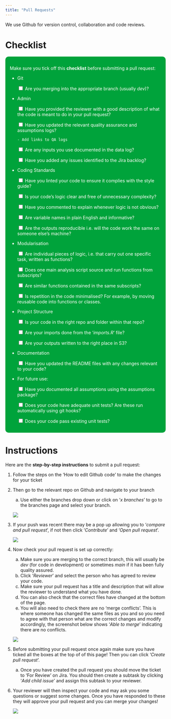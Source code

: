 ```yaml
---
title: "Pull Requests"
---
```


We use Github for version control, collaboration and code reviews.

# Checklist

<div style="background-color: #00a33b;
            color: white;
            padding: 1em;
            border-radius: 10px;">

Make sure you tick off this **checklist** before submitting a pull request:

-   Git
    
    <input type="checkbox"> Are you merging into the appropriate branch (usually *dev*)? 
    
-   Admin

    <input type="checkbox"> Have you provided the reviewer with a good description of what the code is meant to do in your pull request?

    <input type="checkbox"> Have you updated the relevant quality assurance and assumptions logs?
        
        - Add links to QA logs
        
    <input type="checkbox"> Are any inputs you use documented in the data log?
    
    <input type="checkbox"> Have you added any issues identified to the Jira backlog?

-   Coding Standards

    <input type="checkbox"> Have you linted your code to ensure it complies with the style guide?

    <input type="checkbox"> Is your code's logic clear and free of unnecessary complexity?

    <input type="checkbox"> Have you commented to explain whenever logic is not obvious?
    
    <input type="checkbox"> Are variable names in plain English and informative?

    <input type="checkbox"> Are the outputs reproducible i.e. will the code work the same on someone else's machine?
    
-   Modularisation

    <input type="checkbox"> Are individual pieces of logic, i.e. that carry out one specific task, written as functions?
    
    <input type="checkbox"> Does one main analysis script source and run functions from subscripts? 
    
    <input type="checkbox"> Are similar functions contained in the same subscripts?
    
    <input type="checkbox"> Is repetition in the code minimalised? For example, by moving reusable code into functions or classes.

-   Project Structure
    
    <input type="checkbox"> Is your code in the right repo and folder within that repo?
    
    <input type="checkbox"> Are your imports done from the '*imports.R*' file?

    <input type="checkbox"> Are your outputs written to the right place in S3?
    
-   Documentation

    <input type="checkbox"> Have you updated the README files with any changes relevant to your code?

-   For future use:

    <input type="checkbox"> Have you documented all assumptions using the assumptions package?

    <input type="checkbox"> Does your code have adequate unit tests? Are these run automatically using git hooks?
    
    <input type="checkbox"> Does your code pass existing unit tests?

</div>

# Instructions

Here are the **step-by-step instructions** to submit a pull request:

1.  Follow the steps on the 'How to edit Github code' to make the changes for your ticket

2.  Then go to the relevant repo on Github and navigate to your branch

    a.  Use either the branches drop down or click on '*x branches*' to go to the branches page and select your branch.

    ![](~/module_b_team_pages/assets/branches_button.png)

3.  If your push was recent there may be a pop up allowing you to '*compare and pull request*', if not then click '*Contribute*' and '*Open pull request*'.

    ![](~/module_b_team_pages/assets/contribute_button.png)

4.  Now check your pull request is set up correctly:

    a.  Make sure you are merging to the correct branch, this will usually be *dev* (for code in development) or sometimes *main* if it has been fully quality assured.
    b.  Click '*Reviewer*' and select the person who has agreed to review your code.
    c.  Make sure your pull request has a title and description that will allow the reviewer to understand what you have done.
    d.  You can also check that the correct files have changed at the bottom of the page.
    e.  You will also need to check there are no 'merge conflicts'. This is where someone has changed the same files as you and so you need to agree with that person what are the correct changes and modify accordingly, the screenshot below shows '*Able to merge*' indicating there are no conflicts.

    ![](~/module_b_team_pages/assets/pull_request.png)

5.  Before submitting your pull request once again make sure you have ticked all the boxes at the top of of this page! Then you can click '*Create pull request*'.

    a.  Once you have created the pull request you should move the ticket to 'For Review' on Jira. You should then create a subtask by clicking '*Add child issue*' and assign this subtask to your reviewer.

6.  Your reviewer will then inspect your code and may ask you some questions or suggest some changes. Once you have responded to these they will approve your pull request and you can merge your changes!

    ![](~/module_b_team_pages/assets/approved.png)
